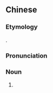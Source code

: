 ==Chinese==
{{zh-forms|s=胡西它尔|gloss=-}}

===Etymology===
{{bor|zh|ug|خۇشتار}}.

===Pronunciation===
{{zh-pron
|m=húxītā'ěr
|cat=n
}}

===Noun===
{{zh-noun}}

# {{lb|zh|musical instrument}} {{w|khushtar}} {{gloss|a [[bowed]] [[stringed]] [[Uyghur]] musical instrument}}